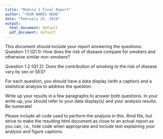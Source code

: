 ```yaml
---
title: "Module 1 Final Report"
author: "YOUR NAMES HERE"
date: "February 25, 2018"
output:
  html_document: default
  pdf_document: default
---
```


This document should include your report answering the questions:
Question 1.1 (Q1.1): How does the risk of disease compare for smokers and otherwise similar non-smokers?

Question 1.2 (Q1.2): Does the contribution of smoking to the risk of disease vary by sex or SES?

For each question, you should have a data display (with a caption) and a statistical analysis to address the question. 

Write up your results in a few paragraphs to answer both questions. In your write-up, you should refer to your data display(s) and your analysis results. Be numerate!


Please include all code used to perform the analysis in this .Rmd file, but strive to make the resulting html document as close to an actual report as you can, i.e., hide code when appropriate and include text explaining your analysis and figure captions.